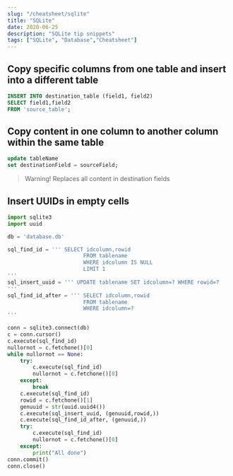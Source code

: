 ```yaml
---
slug: "/cheatsheet/sqlite"
title: "SQLite"
date: 2020-06-25
description: "SQLite tip snippets"
tags: ["SQLite", "Database","Cheatsheet"]
---
```


## Copy specific columns from one table and insert into a different table

```sql
INSERT INTO destination_table (field1, field2) 
SELECT field1,field2 
FROM 'source_table';
```

## Copy content in one column to another column within the same table

```sql
update tableName 
set destinationField = sourceField;
```

> Warning! 
> Replaces all content in destination fields

## Insert UUIDs in empty cells
```python
import sqlite3
import uuid

db = 'database.db'

sql_find_id = ''' SELECT idcolumn,rowid 
                        FROM tablename 
                        WHERE idcolumn IS NULL 
                        LIMIT 1
'''
sql_insert_uuid = ''' UPDATE tablename SET idcolumn=? WHERE rowid=?
'''
sql_find_id_after = ''' SELECT idcolumn,rowid 
                        FROM tablename 
                        WHERE idcolumn=? 
'''

conn = sqlite3.connect(db)
c = conn.cursor()
c.execute(sql_find_id)
nullornot = c.fetchone()[0]
while nullornot == None:
    try:
        c.execute(sql_find_id)
        nullornot = c.fetchone()[0]
    except:
        break
    c.execute(sql_find_id)
    rowid = c.fetchone()[1]
    genuuid = str(uuid.uuid4())
    c.execute(sql_insert_uuid, (genuuid,rowid,))
    c.execute(sql_find_id_after, (genuuid,))
    try:
        c.execute(sql_find_id)
        nullornot = c.fetchone()[0]
    except:
        print("All done")
conn.commit()
conn.close()
```
